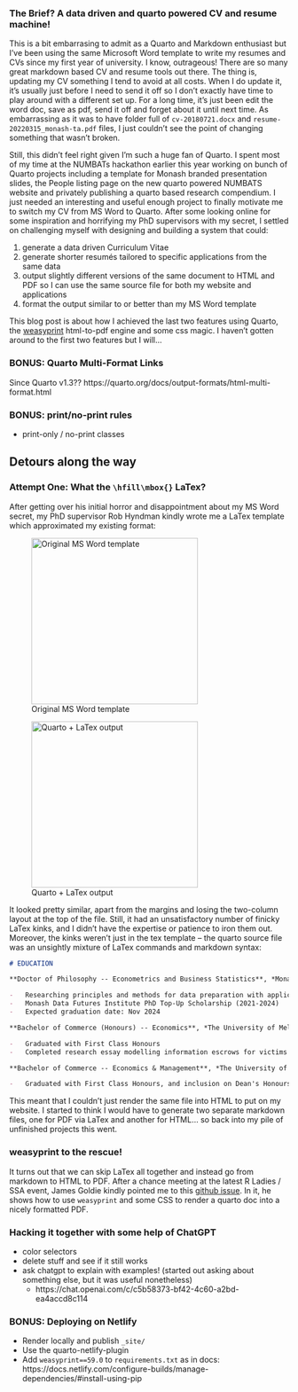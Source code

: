 ### The Brief? A data driven and quarto powered CV and resume machine!

This is a bit embarrasing to admit as a Quarto and Markdown enthusiast but I've been using the same Microsoft Word template to write my resumes and CVs since my first year of university. I know, outrageous! There are so many great markdown based CV and resume tools out there. The thing is, updating my CV something I tend to avoid at all costs. When I do update it, it's usually just before I need to send it off so I don't exactly have time to play around with a different set up. For a long time, it's just been edit the word doc, save as pdf, send it off and forget about it until next time. As embarrassing as it was to have folder full of `cv-20180721.docx` and `resume-20220315_monash-ta.pdf` files, I just couldn't see the point of changing something that wasn't broken.

<!-- Then along came quarto, multi-format links, and the hackathon and hacky hours organised by the NUMBATs research group at Monash.  -->

Still, this didn't feel right given I'm such a huge fan of Quarto. I spent most of my time at the NUMBATs hackathon earlier this year working on bunch of Quarto projects including a template for Monash branded presentation slides, the People listing page on the new quarto powered NUMBATS website and privately publishing a quarto based research compendium. I just needed an interesting and useful enough project to finally motivate me to switch my CV from MS Word to Quarto. After some looking online for some inspiration and horrifying my PhD supervisors with my secret, I settled on challenging myself with designing and building a system that could:

1.   generate a data driven Curriculum Vitae
2.   generate shorter resumés tailored to specific applications from the same data
3.   output slightly different versions of the same document to HTML and PDF so I can use the same source file for both my website and applications
4.   format the output similar to or better than my MS Word template

This blog post is about how I achieved the last two features using Quarto, the [weasyprint](https://weasyprint.org) html-to-pdf engine and some css magic. I haven't gotten around to the first two features but I will...

### BONUS: Quarto Multi-Format Links

Since Quarto v1.3?? https://quarto.org/docs/output-formats/html-multi-format.html

### BONUS: print/no-print rules

-   print-only / no-print classes

## Detours along the way

### Attempt One: What the `\hfill\mbox{}` LaTex?

After getting over his initial horror and disappointment about my MS Word secret, my PhD supervisor Rob Hyndman kindly wrote me a LaTex template which approximated my existing format:

::: {layout-ncol="2" layout-valign="bottom"}
![Original MS Word template](images/paste-8.png){height="300px"}

![Quarto + LaTex output](images/paste-7.png){height="300px"}
:::

It looked pretty similar, apart from the margins and losing the two-column layout at the top of the file. Still, it had an unsatisfactory number of finicky LaTex kinks, and I didn't have the expertise or patience to iron them out. Moreover, the kinks weren't just in the tex template -- the quarto source file was an unsightly mixture of LaTex commands and markdown syntax:

<!-- It had `\hfill\mbox{}` commands to emulate the grid positioning of dates and the text styling was limited to markdown syntax which could be parsed into LaTex: -->

```markdown
# EDUCATION

**Doctor of Philosophy -- Econometrics and Business Statistics**, *Monash University*\hfill\mbox{}  *Aug 2021 --- Present*

-   Researching principles and methods for data preparation with applications in economics, official statistics, and satellite deep learning
-   Monash Data Futures Institute PhD Top-Up Scholarship (2021-2024)
-   Expected graduation date: Nov 2024

**Bachelor of Commerce (Honours) -- Economics**, *The University of Melbourne*\hfill\mbox{} *Feb 2016 --- Nov 2016*

-   Graduated with First Class Honours
-   Completed research essay modelling information escrows for victims of domestic violence

**Bachelor of Commerce -- Economics & Management**, *The University of Melbourne*\hfill\mbox{} *Mar 2012 --- Oct 2014*

-   Graduated with First Class Honours, and inclusion on Dean's Honours List
```

This meant that I couldn't just render the same file into HTML to put on my website. I started to think I would have to generate two separate markdown files, one for PDF via LaTex and another for HTML... so back into my pile of unfinished projects this went.

### weasyprint to the rescue!

It turns out that we can skip LaTex all together and instead go from markdown to HTML to PDF. After a chance meeting at the latest R Ladies / SSA event, James Goldie kindly pointed me to this [github issue](https://github.com/quarto-dev/quarto-cli/discussions/2538). In it, he shows how to use `weasyprint` and some CSS to render a quarto doc into a nicely formatted PDF.

### Hacking it together with some help of ChatGPT

-   color selectors
-   delete stuff and see if it still works
-   ask chatgpt to explain with examples! (started out asking about something else, but it was useful nonetheless)
    -   https://chat.openai.com/c/c5b58373-bf42-4c60-a2bd-ea4accd8c114

### BONUS: Deploying on Netlify

-   Render locally and publish `_site/`
-   Use the quarto-netlify-plugin
-   Add `weasyprint==59.0` to `requirements.txt` as in docs: https://docs.netlify.com/configure-builds/manage-dependencies/#install-using-pip

